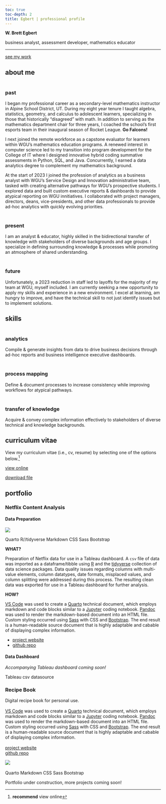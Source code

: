 ```yaml
---
toc: true
toc-depth: 2
title: Egbert | professional profile
---
```


::::: {#intro}

**W. Brett Egbert**

::: {#roles}

business analyst, assessment developer, mathematics educator

:::

---

::: {#social .d-flex .gap-4}

[<i class="bi bi-envelope-fill"></i>](mailto:w.brett.egbert@gmail.com)

[<i class="bi bi-linkedin"></i>](https://www.linkedin.com/in/w-brett-egbert/)

[<i class="bi bi-github"></i>](https://github.com/crossinguard)

[<i class="bi bi-award-fill"></i>](https://www.credly.com/users/brett-egbert)

:::

[[<i class="bi bi-chevron-down"></i> see my work]{.btn .btn-outline-primary .btn-lg}](#portfolio)

:::::

## about me

### <i class="bi bi-rewind-btn-fill"></i><br>past

I began my professional career as a secondary-level mathematics instructor in Alpine School District, UT. During my eight year tenure I taught algebra, statistics, geometry, and calculus to adolescent learners, specializing in those that historically "disagreed" with math. In addition to serving as the mathematics department chair for three years, I coached the school's first esports team in their inaugural season of Rocket League. **Go Falcons!**

I next joined the remote workforce as a capstone evaluator for learners within WGU's mathematics education programs. A renewed interest in computer science led to my transition into program development for the College of IT where I designed innovative hybrid coding summative assessments in Python, SQL, and Java. Concurrently, I earned a data analytics degree to complement my mathematics background.

At the start of 2023 I joined the profession of analytics as a business analyst with WGU's Service Design and Innovation administrative team, tasked with creating alternative pathways for WGU's prospective students. I explored data and built custom executive reports & dashboards to provide atypical reporting on WGU innitiatives. I collaborated with project managers, directors, deans, vice-presidents, and other data professionals to provide ad-hoc analytics with quickly evolving priorities. 

### <i class="bi bi-play-btn-fill"></i><br>present

I am an analyst & educator, highly skilled in the bidirectional transfer of knowledge with stakeholders of diverse backgrounds and age groups. I specialize in defining surrounding knowledge & processes while promoting an atmosphere of shared understanding. 

### <i class="bi bi-fast-forward-btn-fill"></i><br>future

Unfortunately, a 2023 reduction in staff led to layoffs for the majority of my team at WGU, myself included. I am currently seeking a new opportunity to apply my skills and experience in a new environment. I excel at learning, am hungry to improve, and have the technical skill to not just identify issues but to implement solutions. 

## skills

::: {.skills-cards .mycards}

### <i class="bi bi-clipboard-data-fill"></i></br>analytics

Compile & generate insights from data to drive business decisions through ad-hoc reports and business intelligence executive dashboards. 

### <i class="bi bi-signpost-2-fill"></i></br>process mapping

Define & document processes to increase consistency while improving workflows for atypical pathways. 

### <i class="bi bi-share-fill"></i></br>transfer of knowledge

Acquire & convey complex information effectively to stakeholders of diverse technical and knowledge backgrounds. 

:::

## curriculum vitae

View my curriculum vitae (i.e., cv, resume) by selecting one of the options below.^[**recommend** view online]

::: {.cv-cards .d-flex .mycards}

[[<i class="bi bi-filetype-html"></i> view online]{.btn .btn-outline-secondary}](https://crossinguard.github.io/cv/)

[[<i class="bi bi-filetype-pdf"></i> download file]{.btn .btn-outline-secondary}](resources\egbert-resume.pdf)

:::

## portfolio

### Netflix Content Analysis

::: {#netflix-card .portfolio-cards .d-flex .gap-3 .mycards}

#### Data Preparation

[![](resources\portfolio_netflix-content-analysis.png){fig-alt="A screenshot of a data coding notebook."}](https://crossinguard.github.io/netflix-content-analysis/)

<span class="badge bg-secondary">Quarto</span>
<span class="badge bg-secondary">R//tidyverse</span>
<span class="badge bg-secondary">Markdown</span>
<span class="badge bg-secondary">CSS</span>
<span class="badge bg-secondary">Sass</span>
<span class="badge bg-secondary">Bootstrap</span>

**WHAT?**

Preparation of Netflix data for use in a Tableau dashboard. A `csv` file of data was imported as a dataframe/tibble using [R](https://www.r-project.org/) and the [tidyverse](https://www.tidyverse.org/) collection of data science packages. Data quality issues regarding columns with multi-value elements, column datatypes, date formats, misplaced values, and column splitting were addressed during this process. The resulting clean data was exported for use in a Tableau dashboard for further analysis.

**HOW?**

[VS Code](https://code.visualstudio.com/) was used to create a [Quarto](https://quarto.org/) technical document, which employs markdown and code blocks similar to a [Jupyter](https://jupyter.org/) coding notebook. [Pandoc](https://pandoc.org/) was used to render the markdown-based document into an HTML file. Custom styling occurred using [Sass](https://sass-lang.com/) with CSS and [Bootstrap](https://getbootstrap.com/). The end result is a human-readable source document that is highly adaptable and cabable of displaying complex information.

- [<i class="bi bi-globe2"></i> project website](https://crossinguard.github.io/netflix-content-analysis/)
- [<i class="bi bi-github"></i> github repo](https://github.com/crossinguard/netflix-content-analysis)

#### Data Dashboard

*Accompanying Tableau dashboard coming soon!*

<!-- [![](resources\portfolio_netflix-content-analysis.png){fig-alt="A screenshot of a data coding notebook."}](https://crossinguard.github.io/netflix-content-analysis/) -->
<span class="badge bg-secondary">Tableau</span>
<span class="badge bg-secondary">csv datasource</span>

<!-- **WHAT?**

[Tableau Public](https://public.tableau.com/) dashboard for exploring and analyzing Netflix data. Multiple clean `csv` files were exported during *Data Preparation* for use as datasources. The following are sample business questions that could be examined using this dashboard.

1. How does the average duration of movies and TV shows on Netflix compare by release year?
2. Are there certain months when more content is added to Netflix? Does that differ between content types?
3. How does the distribution of content types differ based on ratings (e.g., PG, PG-13, R)? -->


:::

### Recipe Book

::: {#recipe-card .portfolio-cards .d-flex .gap-4 .mycards}

Digital recipe book for personal use.
</br></br>[VS Code](https://code.visualstudio.com/) was used to create a [Quarto](https://quarto.org/) technical document, which employs markdown and code blocks similar to a [Jupyter](https://jupyter.org/) coding notebook. [Pandoc](https://pandoc.org/) was used to render the markdown-based document into an HTML file. Custom styling occurred using [Sass](https://sass-lang.com/) with CSS and [Bootstrap](https://getbootstrap.com/). The end result is a human-readable source document that is highly adaptable and cabable of displaying complex information.
</br></br>[<i class="bi bi-globe2"></i> project website](https://goodegg.space/recipe-book/recipe-book.html)
</br>[<i class="bi bi-github"></i> github repo](https://github.com/crossinguard/recipe-book)

[![](resources\portfolio_recipe-book.png){fig-alt="A screenshot of a digital recipe for mayo."}](https://crossinguard.github.io/recipe-book/)
</br></br><span class="badge bg-secondary">Quarto</span>
 <span class="badge bg-secondary">Markdown</span>
 <span class="badge bg-secondary">CSS</span>
 <span class="badge bg-secondary">Sass</span>
 <span class="badge bg-secondary">Bootstrap</span>

:::

::: {#coming-soon}
Portfolio under construction, more projects coming soon!
:::